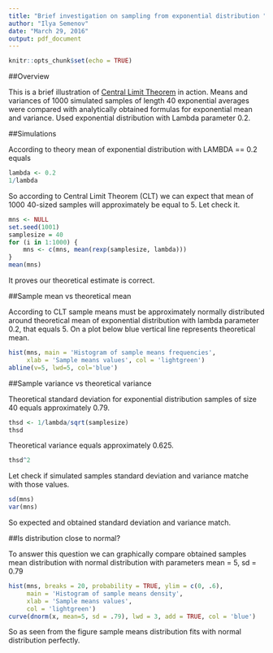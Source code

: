 ---
title: "Brief investigation on sampling from exponential distribution "
author: "Ilya Semenov"
date: "March 29, 2016"
output: pdf_document
---

```{r setup, include=FALSE}
knitr::opts_chunk$set(echo = TRUE)
```

##Overview

This is a brief illustration of [Central Limit Theorem](https://en.wikipedia.org/wiki/Exponential_distribution) in action. Means and variances of 1000 simulated samples of length 40 exponential averages were compared with analytically obtained formulas for exponential mean and variance. Used exponential distribution with Lambda parameter 0.2.

##Simulations

According to theory mean of exponential distribution with LAMBDA == 0.2 equals
```{r echo=TRUE}
lambda <- 0.2
1/lambda
```

So according to Central Limit Theorem (CLT) we can expect that mean of 1000 40-sized samples will approximately be equal to 5. Let check it.

```{r echo=TRUE}
mns <- NULL
set.seed(1001)
samplesize = 40
for (i in 1:1000) {
    mns <- c(mns, mean(rexp(samplesize, lambda)))
}
mean(mns)
```

It proves our theoretical estimate is correct.

##Sample mean vs theoretical mean

According to CLT sample means must be approximately normally distributed around theoretical mean of exponential distribution with lambda parameter 0.2, that equals 5.
On a plot below blue vertical line represents theoretical mean.

```{r echo=TRUE}
hist(mns, main = 'Histogram of sample means frequencies', 
     xlab = 'Sample means values', col = 'lightgreen')
abline(v=5, lwd=5, col='blue')
```

##Sample variance vs theoretical variance

Theoretical standard deviation for exponential distribution samples of size 40 equals approximately 0.79. 
```{r}
thsd <- 1/lambda/sqrt(samplesize)
thsd
```

Theoretical variance equals approximately 0.625.
```{r}
thsd^2
```

Let check if simulated samples standard deviation and variance matche with those values.

```{r}
sd(mns)
var(mns)
```

So expected and obtained standard deviation and variance match.

##Is distribution close to normal?

To answer this question we can graphically compare obtained samples mean distribution with normal distribution with parameters mean = 5, sd = 0.79

```{r echo=TRUE}
hist(mns, breaks = 20, probability = TRUE, ylim = c(0, .6), 
     main = 'Histogram of sample means density', 
     xlab = 'Sample means values', 
     col = 'lightgreen')
curve(dnorm(x, mean=5, sd = .79), lwd = 3, add = TRUE, col = 'blue')
```

So as seen from the figure sample means distribution fits with normal distribution perfectly.